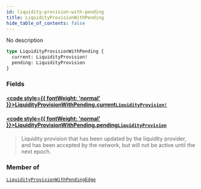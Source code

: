 ```yaml
---
id: liquidity-provision-with-pending
title: LiquidityProvisionWithPending
hide_table_of_contents: false
---
```








No description

```graphql
type LiquidityProvisionWithPending {
  current: LiquidityProvision!
  pending: LiquidityProvision
}
```


### Fields

#### [<code style={{ fontWeight: 'normal' }}>LiquidityProvisionWithPending.<b>current</b></code>](#)<Bullet />[`LiquidityProvision!`](/testnet/api/graphql/objects/liquidity-provision) <Badge class="secondary" text="non-null"/> <Badge class="secondary" text="object"/>
> 
> 

#### [<code style={{ fontWeight: 'normal' }}>LiquidityProvisionWithPending.<b>pending</b></code>](#)<Bullet />[`LiquidityProvision`](/testnet/api/graphql/objects/liquidity-provision) <Badge class="secondary" text="object"/>
> Liquidity provision that has been updated by the liquidity provider, and has been accepted by the network, but will not be active until the next epoch.
> 



### Member of

[`LiquidityProvisionWithPendingEdge`](/testnet/api/graphql/objects/liquidity-provision-with-pending-edge)  <Badge class="secondary" text="object"/>



